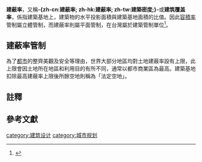 {{NoteTA
|zh-cn:建筑密度; zh-hk:建築密度; zh-tw:建蔽率;
}}

'''建蔽率'''，又稱'''-{zh-cn:建蔽率; zh-hk:建蔽率; zh-tw:建築密度;}-'''或'''建筑覆盖率'''{{NoteTag|「-{建蔽率}-」一詞來自日語「{{lang|ja|建蔽率}}」（{{Lang|ja|けんぺいりつ}} / ''Kenpēritsu''），但由於日本旧版[[常用漢字|常用漢字]]影響，常寫作「{{lang|ja|建ぺい率}}」或「{{lang|ja|建坪率}}」。}}，係指建築基地上，建築物的水平投影面積與建築基地面積的比值。因此[[容積率|容積率]]管制屬立體管制，而建蔽率則屬平面管制，在台灣屬於建築管制單位<ref>{{Cite web |url=https://market.cloud.edu.tw/content/senior/life_tech/tc_t2/manufac/construct/cons1.htm |title=容積率、建蔽率 |publisher=教育大市集 Education Market |language=zh-tw |access-date=2017-03-16 |archive-date=2017-03-16 |archive-url=https://web.archive.org/web/20170316205356/https://market.cloud.edu.tw/content/senior/life_tech/tc_t2/manufac/construct/cons1.htm |dead-url=no }}</ref>。

== 建蔽率管制 ==
為了[[都市|都市]]的整齊美觀及安全等理由，世界大部分地區均對土地建蔽率設有上限，此上限會因土地所在地區和利用目的有所不同，通常以都市商業區為最高。建築基地扣除最高建蔽率上限後所餘空地則稱為「法定空地」。

== 註釋 ==
{{NoteFoot}}

== 參考文獻 ==
<references/>

{{建筑小作品}}
{{城市与区域规划}}

[[category:建筑设计|category:建筑设计]]
[[category:城市规划|category:城市规划]]